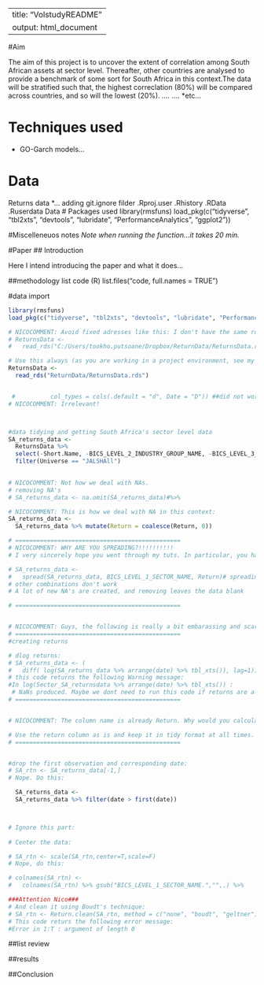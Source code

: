 ------
title: "VolstudyREADME"
output: html_document
---






<!-- ============================================================================== -->
<!-- SEE EVERYWHERE WHERE I TYPED NICOCOMMENT: -->
<!-- ============================================================================== -->






#Aim

The aim of this project is to uncover the extent of correlation among South African assets at sector level. Thereafter, other countries are analysed to provide a benchmark of some sort for South Africa in this context.The data will be stratified such that, the highest correclation (80%) will be compared across countries, and so will the lowest (20%).
  *....
  *....
  *etc...
  
# Techniques used

  * GO-Garch models...
  
# Data
  Returns data
  *...
  adding git.ignore filder
  .Rproj.user
  .Rhistory
  .RData
  .Ruserdata
Data
# Packages used
library(rmsfuns)
load_pkg(c("tidyverse", "tbl2xts", "devtools", "lubridate", "PerformanceAnalytics", "ggplot2"))

#Miscelleneuos notes
  *Note when running the function...it takes 20 min.
  *
  
  
#Paper
## Introduction

Here I intend introducing the paper and what it does...

##methodology
list code
  (R)
list.files("code, full.names = TRUE")

#data import


```r




library(rmsfuns)
load_pkg(c("tidyverse", "tbl2xts", "devtools", "lubridate", "PerformanceAnalytics", "ggplot2"))

# NICOCOMMENT: Avoid fixed adresses like this: I don't have the same root on my computer of course:
# ReturnsData <- 
#   read_rds("C:/Users/tookho.putsoane/Dropbox/ReturnData/ReturnsData.rds")

# Use this always (as you are working in a project environment, see my tuts on this):
ReturnsData <- 
  read_rds("ReturnData/ReturnsData.rds")


 #          col_types = cols(.default = "d", Date = "D")) ##did not work, please help##
# NICOCOMMENT: Irrelevant!



#data tidying and getting South Africa's sector level data
SA_returns_data <-
  ReturnsData %>% 
  select(-Short.Name, -BICS_LEVEL_2_INDUSTRY_GROUP_NAME, -BICS_LEVEL_3_INDUSTRY_NAME, -Market.Cap)%>%
  filter(Universe == "JALSHAll")
  

# NICOCOMMENT: Not how we deal with NAs.
# removing NA's
# SA_returns_data <- na.omit(SA_returns_data)#%>% 

# NICOCOMMENT: This is how we deal with NA in this context:
SA_returns_data <- 
  SA_returns_data %>% mutate(Return = coalesce(Return, 0))

# ===============================================
# NICOCOMMENT: WHY ARE YOU SPREADING?!!!!!!!!!!
# I very sincerely hope you went through my tuts. In particular, you have basically two tuts that you need to know very well. I definitely did not spread and calculate returns there!!!!

# SA_returns_data <- 
#   spread(SA_returns_data, BICS_LEVEL_1_SECTOR_NAME, Return)# spreading the data by sector and returns
# other combinations don't work
# A lot of new NA's are created, and removing leaves the data blank

# ===============================================


# NICOCOMMENT: Guys, the following is really a bit embarassing and scares me:
# ===============================================
#creating returns 

# dlog returns:
# SA_returns_data <- (
#   diff( log(SA_returns_data %>% arrange(date) %>% tbl_xts()), lag=1))*100 
# this code returns the following Warning message:
#In log(Sector_SA_returnsdata %>% arrange(date) %>% tbl_xts()) :
 # NaNs produced. Maybe we dont need to run this code if returns are already #calculated
# ===============================================


# NICOCOMMENT: The column name is already Return. Why would you calculate return of returns?! Hence the error...

# Use the return column as is and keep it in tidy format at all times.
# ===============================================


#drop the first observation and corresponding date:
# SA_rtn <- SA_returns_data[-1,]
# Nope. Do this:

  SA_returns_data <- 
  SA_returns_data %>% filter(date > first(date))



# Ignore this part:
  
# Center the data:

# SA_rtn <- scale(SA_rtn,center=T,scale=F) 
# Nope, do this:

# colnames(SA_rtn) <- 
#   colnames(SA_rtn) %>% gsub("BICS_LEVEL_1_SECTOR_NAME.","",.) %>%                   gsub(".Close","",.)

###Attention Nico###
# And clean it using Boudt's technique:
# SA_rtn <- Return.clean(SA_rtn, method = c("none", "boudt", "geltner")[2], alpha=0.01)
# This code returs the following error message: 
#Error in 1:T : argument of length 0
```



<!-- NICOCOMMENT: -->
<!-- Please follow the tutorial. -->





##list review

##results

##Conclusion


